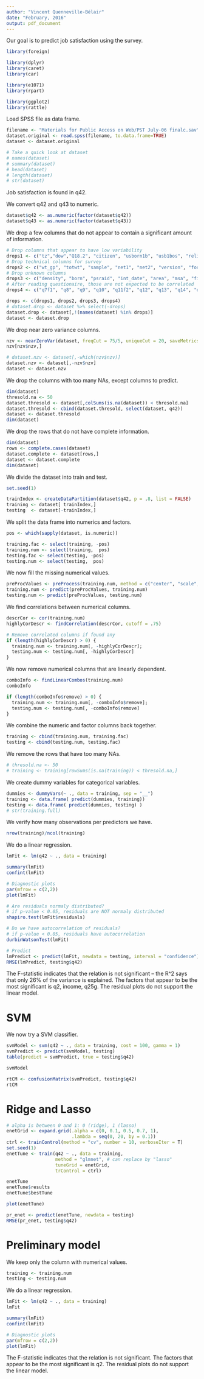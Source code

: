 ```yaml
---
author: "Vincent Quenneville-Bélair"
date: "February, 2016"
output: pdf_document
---
```


Our goal is to predict job satisfaction using the survey.
```r
library(foreign)

library(dplyr)
library(caret)
library(car)

library(e1071)
library(rpart)

library(ggplot2)
library(rattle)
```

Load SPSS file as data frame.
```r
filename <- "Materials for Public Access on Web/PST July-06 finalc.sav"
dataset.original <- read.spss(filename, to.data.frame=TRUE)
dataset <- dataset.original

# Take a quick look at dataset
# names(dataset)
# summary(dataset)
# head(dataset)
# length(dataset)
# str(dataset)
```

Job satisfaction is found in q42. 

We convert q42 and q43 to numeric.
```r
dataset$q42 <- as.numeric(factor(dataset$q42))
dataset$q43 <- as.numeric(factor(dataset$q43))
```

We drop a few columns that do not appear to contain a significant amount of information.
```r
# Drop columns that appear to have low variability
drops1 <- c("tz","dow","Q18.2", "citizen", "usborn1b", "usb1bos", "religos", "race","hisp", "raceos", "partln", "pvote04a", "labor", "q6bvb", "q6wvb", "q17vs", "q17vb", "q18vb", "q19os", "q30os", "q32os")
# Drop technical columns for survey
drops2 <- c("wt_gp", "totwt", "sample", "net1", "net2", "version", "form")
# Drop unknown columns
drops3 <- c("density", "born", "psraid", "int_date", "area", "msa", "fips")
# After reading questionaire, those are not expected to be correlated
drops4 <- c("q7f1", "q8", "q9", "q10", "q11f2", "q12", "q13", "q14", "q15", "q16", "q17", "q18", "q19", "q22", "q23", "net1", "net2", "website")

drops <- c(drops1, drops2, drops3, drops4)
# dataset.drop <- dataset %>% select(-drops)
dataset.drop <- dataset[,!(names(dataset) %in% drops)]
dataset <- dataset.drop
```

We drop near zero variance columns.
```r
nzv <- nearZeroVar(dataset, freqCut = 75/5, uniqueCut = 20, saveMetrics = TRUE)
nzv[nzv$nzv,]

# dataset.nzv <- dataset[,-which(nzv$nzv)]
dataset.nzv <- dataset[,-nzv$nzv]
dataset <- dataset.nzv
```

We drop the columns with too many NAs, except columns to predict.
```r
dim(dataset)
thresold.na <- 50
dataset.thresold <- dataset[,colSums(is.na(dataset)) < thresold.na]
dataset.thresold <- cbind(dataset.thresold, select(dataset, q42))
dataset <- dataset.thresold
dim(dataset)
```

We drop the rows that do not have complete information.
```r
dim(dataset)
rows <- complete.cases(dataset)
dataset.complete <- dataset[rows,]
dataset <- dataset.complete
dim(dataset)
```

We divide the dataset into train and test.
```r
set.seed(1)

trainIndex <- createDataPartition(dataset$q42, p = .8, list = FALSE)
training <- dataset[ trainIndex,]
testing  <- dataset[-trainIndex,]
```

We split the data frame into numerics and factors.
```r
pos <- which(sapply(dataset, is.numeric))

training.fac <- select(training, -pos)
training.num <- select(training,  pos)
testing.fac <- select(testing, -pos)
testing.num <- select(testing,  pos)
```

We now fill the missing numerical values.
```r
preProcValues <- preProcess(training.num, method = c("center", "scale", "knnImpute", "BoxCox", "YeoJohnson"))
training.num <- predict(preProcValues, training.num)
testing.num <- predict(preProcValues, testing.num)
```

We find correlations between numerical columns.
```r
descrCor <- cor(training.num)
highlyCorDescr <- findCorrelation(descrCor, cutoff = .75)

# Remove correlated columns if found any
if (length(highlyCorDescr) > 0) {
  training.num <- training.num[, -highlyCorDescr];
  testing.num <- testing.num[, -highlyCorDescr]
}
```

We now remove numerical columns that are linearly dependent.
```r
comboInfo <- findLinearCombos(training.num)
comboInfo

if (length(comboInfo$remove) > 0) {
  training.num <- training.num[, -comboInfo$remove];
  testing.num <- testing.num[, -comboInfo$remove]
}
```

We combine the numeric and factor columns back together.
```r
training <- cbind(training.num, training.fac)
testing <- cbind(testing.num, testing.fac)
```

We remove the rows that have too many NAs.
```r
# thresold.na <- 50
# training <- training[rowSums(is.na(training)) < thresold.na,]
```

We create dummy variables for categorical variables.
```r
dummies <- dummyVars(~ ., data = training, sep = "__")
training <- data.frame( predict(dummies, training))
testing <- data.frame( predict(dummies, testing) )
# str(training.full)
```

We verify how many observations per predictors we have.
```r
nrow(training)/ncol(training)
```

We do a linear regression.
```r
lmFit <- lm(q42 ~ ., data = training)

summary(lmFit)
confint(lmFit)

# Diagnostic plots
par(mfrow = c(2,2))
plot(lmFit)

# Are residuals normaly distributed?
# if p-value < 0.05, residuals are NOT normaly distributed
shapiro.test(lmFit$residuals)

# Do we have autocorrelation of residuals?
# if p-value < 0.05, residuals have autocorrelation
durbinWatsonTest(lmFit)

# Predict
lmPredict <- predict(lmFit, newdata = testing, interval = "confidence")
RMSE(lmPredict, testing$q42)
```

The F-statistic indicates that the relation is not significant -- the R^2 says that only 26% of the variance is explained. The factors that appear to be the most significant is q2, income, q25g. The residual plots do not support the linear model.

# SVM

We now try a SVM classifier.
```r
svmModel <- svm(q42 ~ ., data = training, cost = 100, gamma = 1)
svmPredict <- predict(svmModel, testing)
table(predict = svmPredict, true = testing$q42)

svmModel

rtCM <- confusionMatrix(svmPredict, testing$q42)
rtCM
```

# Ridge and Lasso

```r
# alpha is between 0 and 1: 0 (ridge), 1 (lasso)
enetGrid <- expand.grid(.alpha = c(0, 0.1, 0.5, 0.7, 1),
                        .lambda = seq(0, 20, by = 0.1))
ctrl <- trainControl(method = "cv", number = 10, verboseIter = T)
set.seed(1)
enetTune <- train(q42 ~ ., data = training,
                  method = "glmnet", # can replace by "lasso" 
                  tuneGrid = enetGrid,
                  trControl = ctrl)

enetTune
enetTune$results
enetTune$bestTune

plot(enetTune)

pr_enet <- predict(enetTune, newdata = testing)
RMSE(pr_enet, testing$q42)
```

# Preliminary model

We keep only the column with numerical values.
```r
training <- training.num
testing <- testing.num
```

We do a linear regression.
```r
lmFit <- lm(q42 ~ ., data = training)
lmFit

summary(lmFit)
confint(lmFit)

# Diagnostic plots
par(mfrow = c(2,2))
plot(lmFit)
```

The F-statistic indicates that the relation is not significant. The factors that appear to be the most significant is q2. The residual plots do not support the linear model.
